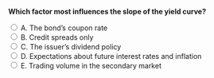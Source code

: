 ::: {.question-block}

<form onsubmit="event.preventDefault(); checkAnswer('module6_mcq_q97')" data-correct-answer="D">
<strong style="display: block;">Which factor most influences the slope of the yield curve?</strong>

<label><input type="radio" name="module6_mcq_q97" value="A"> A. The bond’s coupon rate</label><br>
<label><input type="radio" name="module6_mcq_q97" value="B"> B. Credit spreads only</label><br>
<label><input type="radio" name="module6_mcq_q97" value="C"> C. The issuer’s dividend policy</label><br>
<label><input type="radio" name="module6_mcq_q97" value="D"> D. Expectations about future interest rates and inflation</label><br>
<label><input type="radio" name="module6_mcq_q97" value="E"> E. Trading volume in the secondary market</label><br>
</form>

<div id="feedback-module6_mcq_q97" class="feedback" style="display:none;">
✅ Correct: D. The yield curve’s shape reflects market expectations for future rates and inflation.
</div>

:::
